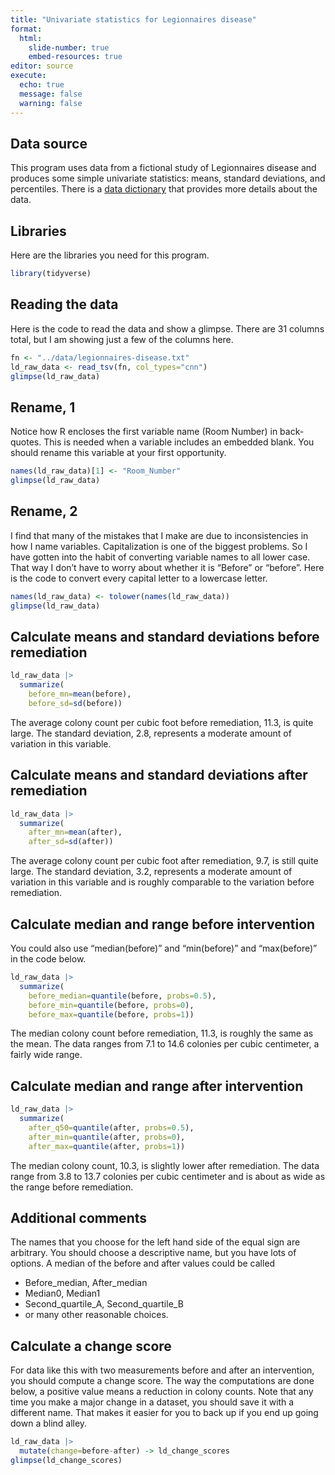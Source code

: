 ```yaml
---
title: "Univariate statistics for Legionnaires disease"
format: 
  html:
    slide-number: true
    embed-resources: true
editor: source
execute:
  echo: true
  message: false
  warning: false
---
```


## Data source

This program uses data from a fictional study of Legionnaires disease and produces some simple univariate statistics: means, standard deviations, and percentiles. There is a [data dictionary][dd] that provides more details about the data. 

[dd]: https://github.com/pmean/data/blob/main/files/legionnaires-disease.yaml

## Libraries

Here are the libraries you need for this program.

```r
library(tidyverse)
```

## Reading the data

Here is the code to read the data and show a glimpse. There are 31 columns total, but I am showing just a few of the columns here.

```r
fn <- "../data/legionnaires-disease.txt"
ld_raw_data <- read_tsv(fn, col_types="cnn")
glimpse(ld_raw_data)
```

## Rename, 1

Notice how R encloses the first variable name (Room Number) in back-quotes. This is needed when a variable includes an embedded blank. You should rename this variable at your first opportunity.

```r
names(ld_raw_data)[1] <- "Room_Number"
glimpse(ld_raw_data)
```

## Rename, 2

I find that many of the mistakes that I make are due to inconsistencies in how I name variables. Capitalization is one of the biggest problems. So I have gotten into the habit of converting variable names to all lower case. That way I don't have to worry about whether it is "Before" or "before". Here is the code to convert every capital letter to a lowercase letter.

```r
names(ld_raw_data) <- tolower(names(ld_raw_data))
glimpse(ld_raw_data)
```

## Calculate means and standard deviations before remediation

```r
ld_raw_data |>
  summarize(
    before_mn=mean(before),
    before_sd=sd(before)) 
```

The average colony count per cubic foot before remediation, 11.3, is quite large. The standard deviation, 2.8, represents a moderate amount of variation in this variable.

## Calculate means and standard deviations after remediation

```r
ld_raw_data |>
  summarize(
    after_mn=mean(after),
    after_sd=sd(after)) 
```

The average colony count per cubic foot after remediation, 9.7, is still quite large. The standard deviation, 3.2, represents a moderate amount of variation in this variable and is roughly comparable to the variation before remediation.

## Calculate median and range before intervention

You could also use "median(before)" and  "min(before)" and "max(before)" in the code below.

```r
ld_raw_data |>
  summarize(
    before_median=quantile(before, probs=0.5),
    before_min=quantile(before, probs=0), 
    before_max=quantile(before, probs=1)) 
```

The median colony count before remediation, 11.3, is roughly the same as the mean. The data ranges from 7.1 to 14.6 colonies per cubic centimeter, a fairly wide range.

## Calculate median and range after intervention

```r
ld_raw_data |>
  summarize(
    after_q50=quantile(after, probs=0.5),
    after_min=quantile(after, probs=0), 
    after_max=quantile(after, probs=1)) 
```

The median colony count, 10.3, is slightly lower after remediation. The data range from 3.8 to 13.7 colonies per cubic centimeter and is about as wide as the range before remediation.

## Additional comments

The names that you choose for the left hand side of the equal sign are arbitrary. You should choose a descriptive name, but you have lots of options. A median of the before and after values could be called

-   Before_median, After_median
-   Median0, Median1
-   Second_quartile_A, Second_quartile_B
-   or many other reasonable choices.

## Calculate a change score

For data like this with two measurements before and after an intervention, you should compute a change score. The way the computations are done below, a positive value means a reduction in colony counts. Note that any time you make a major change in a dataset, you should save it with a different name. That makes it easier for you to back up if you end up going down a blind alley.

```r
ld_raw_data |>
  mutate(change=before-after) -> ld_change_scores
glimpse(ld_change_scores)
```
